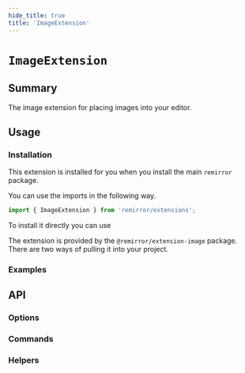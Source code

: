 ```yaml
---
hide_title: true
title: 'ImageExtension'
---
```



# `ImageExtension`

## Summary

The image extension for placing images into your editor.

## Usage

### Installation

This extension is installed for you when you install the main `remirror` package.

You can use the imports in the following way.

```ts
import { ImageExtension } from 'remirror/extensions';
```

To install it directly you can use

The extension is provided by the `@remirror/extension-image` package. There are two ways of pulling it into your project.

### Examples

<Basic />

<Resizable />

## API

### Options

### Commands

### Helpers
